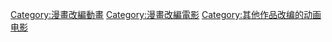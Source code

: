 [[Category:漫畫改編動畫|Category:漫畫改編動畫]]
[[Category:漫畫改編電影|Category:漫畫改編電影]]
[[Category:其他作品改编的动画电影|Category:其他作品改编的动画电影]]